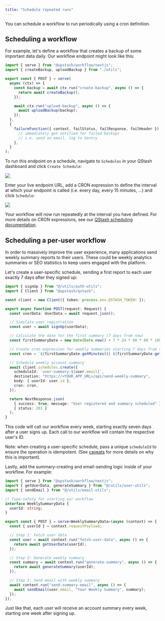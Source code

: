 ```yaml
---
title: "Schedule repeated runs"
---
```


You can schedule a workflow to run periodically using a cron definition.

## Scheduling a workflow

For example, let's define a workflow that creates a backup of some important data daily. Our workflow endpoint might look like this:

```typescript api/workflow/route.ts
import { serve } from "@upstash/workflow/nextjs";
import { createBackup, uploadBackup } from "./utils";

export const { POST } = serve(
  async (ctx) => {
    const backup = await ctx.run("create-backup", async () => {
      return await createBackup();
    });

    await ctx.run("upload-backup", async () => {
      await uploadBackup(backup);
    });
  },
  {
    failureFunction({ context, failStatus, failResponse, failHeader }) {
      // immediately get notified for failed backups
      // i.e. send an email, log to Sentry
    },
  }
);
```

To run this endpoint on a schedule, navigate to `Schedules` in your QStash dashboard and click `Create Schedule`:

<Frame>
  <img src="/img/qstash-workflow/create_schedule.png" />
</Frame>

Enter your live endpoint URL, add a CRON expression to define the interval at which your endpoint is called (i.e. every day, every 15 minutes, ...) and click `Schedule`:

<Frame>
  <img src="/img/qstash-workflow/schedule_workflow.png" />
</Frame>

Your workflow will now run repeatedly at the interval you have defined. For more details on CRON expressions, see our [QStash scheduling documentation](/qstash/features/schedules).

## Scheduling a per-user workflow

In order to massively improve the user experience, many applications send weekly summary reports to their users. These could be weekly analytics summaries or SEO statistics to keep users engaged with the platform.

Let's create a user-specific schedule, sending a first report to each user exactly 7 days after they signed up:

```typescript api/sign-up/route.ts
import { signUp } from "@/utils/auth-utils";
import { Client } from "@upstash/qstash";

const client = new Client({ token: process.env.QSTASH_TOKEN! });

export async function POST(request: Request) {
  const userData: UserData = await request.json();

  // Simulate user registration
  const user = await signUp(userData);

  // Calculate the date for the first summary (7 days from now)
  const firstSummaryDate = new Date(Date.now() + 7 * 24 * 60 * 60 * 1000);

  // Create cron expression for weekly summaries starting 7 days from signup
  const cron = `${firstSummaryDate.getMinutes()} ${firstSummaryDate.getHours()} * * ${firstSummaryDate.getDay()}`;

  // Schedule weekly account summary
  await client.schedules.create({
    scheduleId: `user-summary-${user.email}`,
    destination: "https://<YOUR_APP_URL>/api/send-weekly-summary",
    body: { userId: user.id },
    cron: cron,
  });

  return NextResponse.json(
    { success: true, message: "User registered and summary scheduled" },
    { status: 201 }
  );
}
```

This code will call our workflow every week, starting exactly seven days after a user signs up. Each call to our workflow will contain the respective user's ID.

Note: when creating a user-specific schedule, pass a unique `scheduleId` to ensure the operation is idempotent. (See [caveats](/workflow/basics/caveats) for more details on why this is important).

Lastly, add the summary-creating and email-sending logic inside of your workflow. For example:

```typescript api/send-weekly-summary/route.ts
import { serve } from "@upstash/workflow/nextjs";
import { getUserData, generateSummary } from "@/utils/user-utils";
import { sendEmail } from "@/utils/email-utils";

// Type-safety for starting our workflow
interface WeeklySummaryData {
  userId: string;
}

export const { POST } = serve<WeeklySummaryData>(async (context) => {
  const { userId } = context.requestPayload;

  // Step 1: Fetch user data
  const user = await context.run("fetch-user-data", async () => {
    return await getUserData(userId);
  });

  // Step 2: Generate weekly summary
  const summary = await context.run("generate-summary", async () => {
    return await generateSummary(userId);
  });

  // Step 3: Send email with weekly summary
  await context.run("send-summary-email", async () => {
    await sendEmail(user.email, "Your Weekly Summary", summary);
  });
});
```

Just like that, each user will receive an account summary every week, starting one week after signing up.
